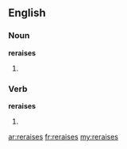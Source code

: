 ==English==

===Noun===

'''reraises'''

# {{plural of|reraise}}

===Verb===

'''reraises'''

# {{third-person singular of|reraise}}

[[ar:reraises]]
[[fr:reraises]]
[[my:reraises]]